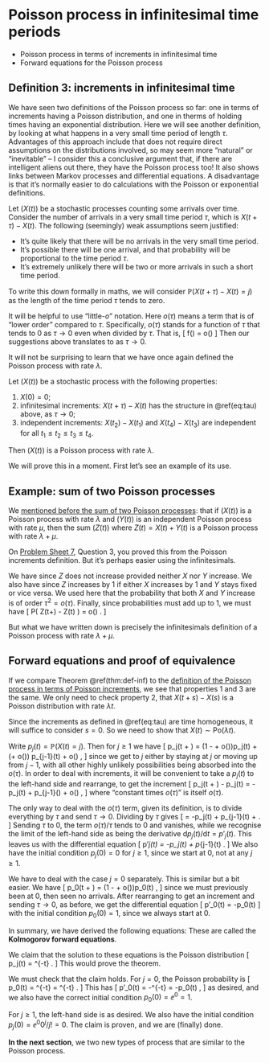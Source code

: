 # Poisson process in infinitesimal time periods  {#S15-poisson-exponential}


::: {.mysummary}
* Poisson process in terms of increments in infinitesimal time
* Forward equations for the Poisson process
:::



## Definition 3: increments in infinitesimal time  {#infinitesimal}


We have seen two definitions of the Poisson process so far: one in terms of increments having a Poisson distribution, and one in therms of holding times having an exponential distribution. Here we will see another definition, by looking at what happens in a very small time period of length $\tau$. Advantages of this approach include that does not require direct assumptions on the distributions involved, so may seem more "natural" or "inevitable" -- I consider this a conclusive argument that, if there are intelligent aliens out there, they have the Poisson process too! It also shows links between Markov processes and differential equations. A disadvantage is that it's normally easier to do calculations with the Poisson or exponential definitions.

Let $(X(t))$ be a stochastic processes counting some arrivals over time. Consider the number of arrivals in a very small time period $\tau$, which is $X(t+\tau) - X(t)$. The following (seemingly) weak assumptions seem justified:

* It's quite likely that there will be no arrivals in the very small time period.
* It's possible there will be one arrival, and that probability will be proportional to the time period $\tau$.
* It's extremely unlikely there will be two or more arrivals in such a short time period.

To write this down formally in maths, we will consider $\mathbb P(X(t+\tau) - X(t) = j)$ as the length of the time period $\tau$ tends to zero.

It will be helpful to use "little-$o$" notation. Here $o(\tau)$ means a term that is of "lower order" compared to $\tau$. Specifically, $o(\tau)$ stands for a function of $\tau$ that tends to $0$ as $\tau \to 0$ even when divided by $\tau$. That is,
\[ f(\tau) = o(\tau) \qquad \iff \qquad \frac{f(\tau)}{\tau} \to 0 \quad \text{as $\tau \to 0$.}  \]
Then our suggestions above translates to
\begin{equation} \mathbb P \big(X(t+\tau) - X(t) = j\big) = \begin{cases} 1 - \lambda \tau + o(\tau) & \text{if $j = 0$,} \\
\lambda\tau + o(\tau) & \text{if $j = 1$,} \\
o(\tau) & \text{if $j \geq 2$.} \end{cases} (\#eq:tau) \end{equation}
as $\tau \to 0$.

It will not be surprising to learn that we have once again defined the Poisson process with rate $\lambda$.

::: {.theorem #def-inf}
Let $(X(t))$ be a stochastic process with the following properties:

1. $X(0) = 0$;
2. infinitesimal increments: $X(t+\tau) - X(t)$ has the structure in \@ref(eq:tau) above, as $\tau \to 0$;
3. independent increments: $X(t_2) - X(t_1)$ and $X(t_4) - X(t_3)$ are independent for all $t_1 \leq t_2 \leq t_3 \leq t_4$.

Then $(X(t))$ is a Poisson process with rate $\lambda$.
:::

We will prove this in a moment. First let's see an example of its use.


## Example: sum of two Poisson processes  {#sum2}

We [mentioned before the sum of two Poisson processes](#summed-marked): that if $(X(t))$ is a Poisson process with rate $\lambda$ and $(Y(t))$ is an independent Poisson process with rate $\mu$, then the sum $(Z(t))$ where $Z(t) = X(t) + Y(t)$ is a Poisson process with rate $\lambda + \mu$.

On [Problem Sheet 7](#P07), Question 3, you proved this from the Poisson increments definition. But it's perhaps easier using the infinitesimals.

We have
\begin{align*}\mathbb P\big( Z(t+\tau) - Z(t) = 0 \big) &= \mathbb P\big( X(t+\tau) - X(t) = 0 \big) \, \mathbb P\big( Y(t+\tau) - Y(t) = 0 \big) \\ &=\big(1 - \lambda \tau + o(\tau) \big)\big(1 - \mu \tau + o(\tau) \big) \\
&= 1 - (\lambda + \mu)\tau + o(\tau) , \end{align*}
since $Z$ does not increase provided neither $X$ nor $Y$ increase. We also have
\begin{align*}\mathbb P\big( Z(t+{}&\tau) - Z(t) = 1 \big) \\
&= \mathbb P\big( X(t+\tau) - X(t) = 1 \big) \, \mathbb P\big( Y(t+\tau) - Y(t) = 0 \big) \\ &\qquad {}+ \mathbb P\big( X(t+\tau) - X(t) = 0 \big) \, \mathbb P\big( Y(t+\tau) - Y(t) = 1 \big) \\
&= \big(\lambda \tau + o(\tau) \big)\big(1 - \mu \tau + o(\tau) \big) + \big(1 - \lambda \tau + o(\tau) \big)\big(\mu \tau + o(\tau) \big) \\
&= (\lambda + \mu)\tau + o(\tau) , \end{align*}
since $Z$ increases by 1 if either $X$ increases by 1 and $Y$ stays fixed or vice versa. We used here that the probability that both $X$ and $Y$ increase is of order $\tau^2 = o(\tau)$. Finally, since probabilities must add up to 1, we must have
\[ \mathbb P\big( Z(t+\tau) - Z(t) \geq 2 \big) =  o(\tau) . \]

But what we have written down is precisely the infinitesimals definition of a Poisson process with rate $\lambda + \mu$.



## Forward equations and proof of equivalence  {#forward}


If we compare Theorem \@ref(thm:def-inf) to the [definition of the Poisson process in terms of Poisson increments](#thm:#poisson-def-1), we see that properties 1 and 3 are the same. We only need to check property 2, that $X(t+s) - X(s)$ is a Poisson distribution with rate $\lambda t$.

Since the increments as defined in \@ref(eq:tau) are time homogeneous, it will suffice to consider $s = 0$. So we need to show that $X(t) \sim \text{Po}(\lambda t)$. 

Write $p_j(t) = \mathbb P(X(t) = j)$. Then for $j \geq 1$ we have
 \[ p_j(t + \tau) = \big(1 - \lambda\tau + o(\tau)\big)p_j(t) + \big(\lambda\tau + o(\tau)\big) p_{j-1}(t) + o(\tau) , \]
since we get to $j$ either by staying at $j$ or moving up from $j-1$, with all other highly unlikely possibilities being absorbed into the $o(\tau)$. In order to deal with increments, it will be convenient to take a $p_{j}(t)$ to the left-hand side and rearrange, to get the increment
\[ p_j(t + \tau) - p_j(t) = -\lambda\tau p_j(t) + \lambda\tau p_{j-1}(\tau) + o(\tau) , \]
where "constant times $o(\tau)$" is itself $o(\tau)$.

The only way to deal with the $o(\tau)$ term, given its definition, is to divide everything by $\tau$ and send $\tau \to 0$. Dividing by $\tau$ gives
\[ \frac{p_j(t + \tau) - p_j(t)}{\tau} = -\lambda p_j(t) + \lambda p_{j-1}(t) + \frac{o(\tau)}{\tau} . \]
Sending $\tau$ to 0, the term $o(\tau)/\tau$ tends to 0 and vanishes, while we recognise the limit of the left-hand side as being the derivative $\mathrm d p_j(t) / \mathrm d t = p'_j(t)$.
This leaves us with the differential equation
\[ p'_j(t) = -\lambda p_j(t) + \lambda p_{j-1}(t) . \]
We also have the initial condition $p_j(0) = 0$ for $j \geq 1$, since we start at 0, not at any $j \geq 1$.

We have to deal with the case $j = 0$ separately. This is similar but a bit easier. We have
\[ p_0(t + \tau) = \big(1 - \lambda\tau + o(\tau)\big)p_0(t) , \]
since we must previously been at 0, then seen no arrivals.
After rearranging to get an increment and sending $\tau \to 0$, as before, we get the differential equation
\[ p'_0(t) = -\lambda p_0(t) \]
with the initial condition $p_0(0) = 1$, since we always start at 0.

In summary, we have derived the following equations:
\begin{align*}
   p'_0(t) &= -\lambda p_0(t) & \hspace{-1.5cm} p_0(0) & = 1 ,\\
   p'_j(t) &= -\lambda p_j(t) + \lambda p_{j-1}(t) & \hspace{-1.5cm} p_j(0) &= 0 \quad \text{for $j \geq 1$} .
\end{align*}
These are called the **Kolmogorov forward equations**.

We claim that the solution to these equations is the Poisson distribution
\[ p_j(t) = \ee^{-\lambda t} \frac{(\lambda t)^j}{j!} . \]
This would prove the theorem.

We must check that the claim holds. For $j = 0$, the Poisson probability is 
\[ p_0(t) = \ee^{-\lambda t} \frac{(\lambda t)^0}{0!} = \ee^{-\lambda t} . \]
This has 
\[ p'_0(t) = -\lambda \ee^{-\lambda t} = -\lambda p_0(t) , \]
as desired, and we also have the correct initial condition $p_0(0) = \ee^{0} = 1$.

For $j \geq 1$, the left-hand side is
\begin{align*}
p'_j(t) &= \frac{\mathrm d}{\mathrm d t} \ee^{-\lambda t} \frac{(\lambda t)^j}{j!} \\
& = \frac{1}{j!} \left(-\lambda \ee^{-\lambda t}(\lambda t)^j + \ee^{-\lambda t} \lambda j(\lambda t)^{j-1} \right) \\
&= - \lambda \ee^{-\lambda t} \frac{(\lambda t)^j}{j!} + \lambda \ee^{-\lambda t} \frac{(\lambda t)^{j-1}}{(j-1)!} \\
&= -\lambda p_j(t) + \lambda p_{j-1}(t)
\end{align*}
as desired. We also have the initial condition $p_j(0) = \ee^{0} 0^j/j! = 0$.
The claim is proven, and we are (finally) done.


::: {.mysummary}
**In the next section**, we two new types of process that are similar to the Poisson process.
:::